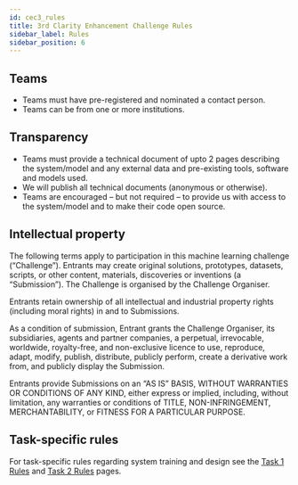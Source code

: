 ```yaml
---
id: cec3_rules
title: 3rd Clarity Enhancement Challenge Rules
sidebar_label: Rules
sidebar_position: 6
---
```



## Teams

- Teams must have pre-registered and nominated a contact person.
- Teams can be from one or more institutions.

## Transparency

- Teams must provide a technical document of upto 2 pages describing the system/model and any external data and pre-existing tools, software and models used.
- We will publish all technical documents (anonymous or otherwise).
- Teams are encouraged – but not required – to provide us with access to the system/model and to make their code open source.

## Intellectual property

The following terms apply to participation in this machine learning challenge (“Challenge”). Entrants may create original solutions, prototypes, datasets, scripts, or other content, materials, discoveries or inventions (a “Submission”). The Challenge is organised by the Challenge Organiser.

Entrants retain ownership of all intellectual and industrial property rights (including moral rights) in and to Submissions.

As a condition of submission, Entrant grants the Challenge Organiser, its subsidiaries, agents and partner companies, a perpetual, irrevocable, worldwide, royalty-free, and non-exclusive licence to use, reproduce, adapt, modify, publish, distribute, publicly perform, create a derivative work from, and publicly display the Submission.

Entrants provide Submissions on an “AS IS” BASIS, WITHOUT WARRANTIES OR CONDITIONS OF ANY KIND, either express or implied, including, without limitation, any warranties or conditions of TITLE, NON-INFRINGEMENT, MERCHANTABILITY, or FITNESS FOR A PARTICULAR PURPOSE.

## Task-specific rules

For task-specific rules regarding system training and design see the [Task 1 Rules](../task_1/task1_rules) and [Task 2 Rules](../task_2/task2_rules) pages.
